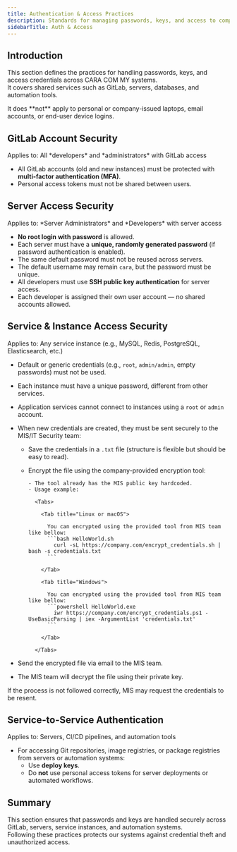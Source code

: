 ```yaml
---
title: Authentication & Access Practices
description: Standards for managing passwords, keys, and access to company systems
sidebarTitle: Auth & Access
---
```


## Introduction

This section defines the practices for handling passwords, keys, and access credentials across CARA COM MY systems.  
It covers shared services such as GitLab, servers, databases, and automation tools.

<Warning>
  It does **not** apply to personal or company-issued laptops, email accounts,
  or end-user device logins.
</Warning>

## GitLab Account Security

<Note>
  Applies to: All *developers* and *administrators* with GitLab access
</Note>

- All GitLab accounts (old and new instances) must be protected with **multi-factor authentication (MFA)**.
- Personal access tokens must not be shared between users.

## Server Access Security

<Note>
  Applies to: *Server Administrators* and *Developers* with server access
</Note>

- **No root login with password** is allowed.
- Each server must have a **unique, randomly generated password** (if password authentication is enabled).
- The same default password must not be reused across servers.
- The default username may remain `cara`, but the password must be unique.
- All developers must use **SSH public key authentication** for server access.
- Each developer is assigned their own user account — no shared accounts allowed.

## Service & Instance Access Security

<Note>
  Applies to: Any service instance (e.g., MySQL, Redis, PostgreSQL,
  Elasticsearch, etc.)
</Note>

- Default or generic credentials (e.g., `root`, `admin/admin`, empty passwords) must not be used.
- Each instance must have a unique password, different from other services.
- Application services cannot connect to instances using a `root` or `admin` account.
- When new credentials are created, they must be sent securely to the MIS/IT Security team:

  - Save the credentials in a `.txt` file (structure is flexible but should be easy to read).
  - Encrypt the file using the company-provided encryption tool:

        - The tool already has the MIS public key hardcoded.
        - Usage example:

          <Tabs>

            <Tab title="Linux or macOS">

              You can encrypted using the provided tool from MIS team like bellow:
              ```bash HelloWorld.sh
                curl -sL https://company.com/encrypt_credentials.sh | bash -s credentials.txt
              ```

            </Tab>

            <Tab title="Windows">

              You can encrypted using the provided tool from MIS team like bellow:
              ```powershell HelloWorld.exe
                iwr https://company.com/encrypt_credentials.ps1 -UseBasicParsing | iex -ArgumentList 'credentials.txt'
              ```

            </Tab>

          </Tabs>

- Send the encrypted file via email to the MIS team.
- The MIS team will decrypt the file using their private key.

<Info>
  If the process is not followed correctly, MIS may request the credentials to
  be resent.
</Info>

## Service-to-Service Authentication

<Note>Applies to: Servers, CI/CD pipelines, and automation tools</Note>

- For accessing Git repositories, image registries, or package registries from servers or automation systems:
  - Use **deploy keys**.
  - Do **not** use personal access tokens for server deployments or automated workflows.

## Summary

This section ensures that passwords and keys are handled securely across GitLab, servers, service instances, and automation systems.  
Following these practices protects our systems against credential theft and unauthorized access.
